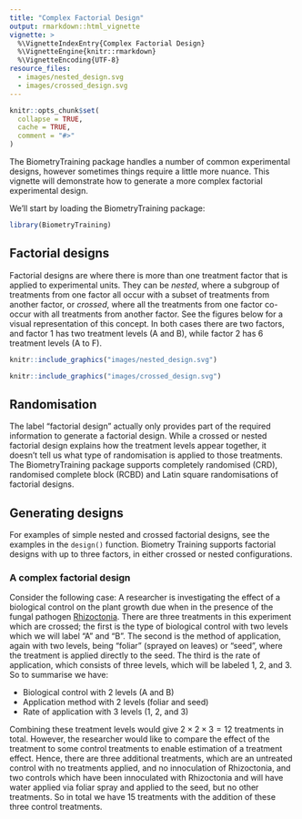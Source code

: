 ```yaml
---
title: "Complex Factorial Design"
output: rmarkdown::html_vignette
vignette: >
  %\VignetteIndexEntry{Complex Factorial Design}
  %\VignetteEngine{knitr::rmarkdown}
  %\VignetteEncoding{UTF-8}
resource_files:
  - images/nested_design.svg
  - images/crossed_design.svg
---
```


```r
knitr::opts_chunk$set(
  collapse = TRUE,
  cache = TRUE,
  comment = "#>"
)
```

The BiometryTraining package handles a number of common experimental designs, however sometimes things require a little more nuance. This vignette will demonstrate how to generate a more complex factorial experimental design.

We'll start by loading the BiometryTraining package:

```r
library(BiometryTraining)
```

## Factorial designs

Factorial designs are where there is more than one treatment factor that is applied to experimental units. They can be *nested*, where a subgroup of treatments from one factor all occur with a subset of treatments from another factor, or *crossed*, where all the treatments from one factor co-occur with all treatments from another factor. See the figures below for a visual representation of this concept. In both cases there are two factors, and factor 1 has two treatment levels (A and B), while factor 2 has 6 treatment levels (A to F).

```r
knitr::include_graphics("images/nested_design.svg")
```

```r
knitr::include_graphics("images/crossed_design.svg")
```


## Randomisation

The label "factorial design" actually only provides part of the required information to generate a factorial design. While a crossed or nested factorial design explains how the treatment levels appear together, it doesn't tell us what type of randomisation is applied to those treatments. The BiometryTraining package supports completely randomised (CRD), randomised complete block (RCBD) and Latin square randomisations of factorial designs.

## Generating designs

For examples of simple nested and crossed factorial designs, see the examples in the `design()` function. Biometry Training supports factorial designs with up to three factors, in either crossed or nested configurations. 

### A complex factorial design

Consider the following case: A researcher is investigating the effect of a biological control on the plant growth due when in the presence of the fungal pathogen [Rhizoctonia](https://en.wikipedia.org/wiki/Rhizoctonia). There are three treatments in this experiment which are crossed; the first is the type of biological control with two levels which we will label "A" and "B". The second is the method of application, again with two levels, being "foliar" (sprayed on leaves) or "seed", where the treatment is applied directly to the seed. The third is the rate of application, which consists of three levels, which will be labeled 1, 2, and 3. So to summarise we have:

- Biological control with 2 levels (A and B)
- Application method with 2 levels (foliar and seed)
- Rate of application with 3 levels (1, 2, and 3)

Combining these treatment levels would give $2 \times 2 \times 3 = 12$ treatments in total. However, the researcher would like to compare the effect of the treatment to some control treatments to enable estimation of a treatment effect. Hence, there are three additional treatments, which are an untreated control with no treatments applied, and no innoculation of Rhizoctonia, and two controls which have been innoculated with Rhizoctonia and will have water applied via foliar spray and applied to the seed, but no other treatments. So in total we have 15 treatments with the addition of these three control treatments.
